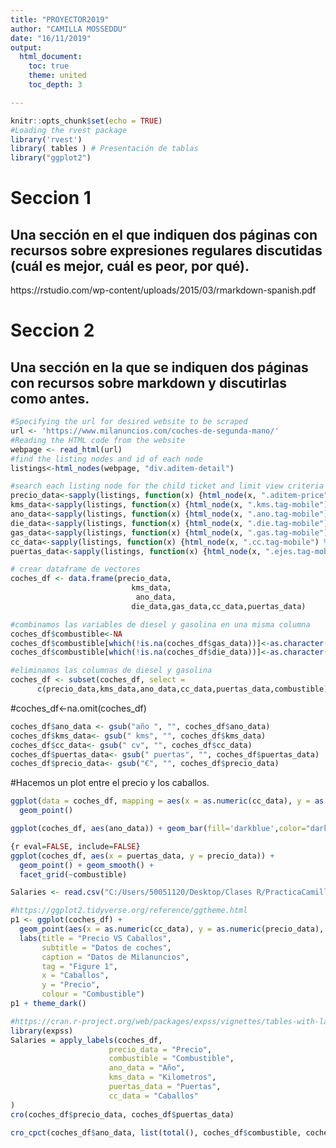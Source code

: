 ```yaml
---
title: "PROYECTOR2019"
author: "CAMILLA MOSSEDDU"
date: "16/11/2019"
output: 
  html_document:
    toc: true
    theme: united
    toc_depth: 3

---
```


```r
knitr::opts_chunk$set(echo = TRUE)
#Loading the rvest package
library('rvest')
library( tables ) # Presentación de tablas
library("ggplot2")
```





# Seccion 1

## Una sección en el que indiquen dos páginas con recursos sobre expresiones regulares discutidas (cuál es mejor, cuál es peor, por qué).

https://rstudio.com/wp-content/uploads/2015/03/rmarkdown-spanish.pdf


# Seccion 2
## Una sección en la que se indiquen dos páginas con recursos sobre markdown y discutirlas como antes.

```r

#Specifying the url for desired website to be scraped
url <- 'https://www.milanuncios.com/coches-de-segunda-mano/'
#Reading the HTML code from the website
webpage <- read_html(url)
#find the listing nodes and id of each node
listings<-html_nodes(webpage, "div.aditem-detail")

#search each listing node for the child ticket and limit view criteria
precio_data<-sapply(listings, function(x) {html_node(x, ".aditem-price") %>% html_text()} ) 
kms_data<-sapply(listings, function(x) {html_node(x, ".kms.tag-mobile") %>% html_text()} ) 
ano_data<-sapply(listings, function(x) {html_node(x, ".ano.tag-mobile") %>% html_text()} ) 
die_data<-sapply(listings, function(x) {html_node(x, ".die.tag-mobile") %>% html_text()} ) 
gas_data<-sapply(listings, function(x) {html_node(x, ".gas.tag-mobile") %>% html_text()} ) 
cc_data<-sapply(listings, function(x) {html_node(x, ".cc.tag-mobile") %>% html_text()} )
puertas_data<-sapply(listings, function(x) {html_node(x, ".ejes.tag-mobile") %>% html_text()} )
```






```r
# crear dataframe de vectores
coches_df <- data.frame(precio_data,
                           kms_data,
                            ano_data,
                           die_data,gas_data,cc_data,puertas_data)

#combinamos las variables de diesel y gasolina en una misma columna
coches_df$combustible<-NA
coches_df$combustible[which(!is.na(coches_df$gas_data))]<-as.character(coches_df$gas_data[which(!is.na(coches_df$gas_data))])
coches_df$combustible[which(!is.na(coches_df$die_data))]<-as.character(coches_df$die_data[which(!is.na(coches_df$die_data))])

#eliminamos las columnas de diesel y gasolina
coches_df <- subset(coches_df, select = 
      c(precio_data,kms_data,ano_data,cc_data,puertas_data,combustible))
```

#coches_df<-na.omit(coches_df)
```r
coches_df$ano_data <- gsub("año ", "", coches_df$ano_data)
coches_df$kms_data<- gsub(" kms", "", coches_df$kms_data)
coches_df$cc_data<- gsub(" cv", "", coches_df$cc_data)
coches_df$puertas_data<- gsub(" puertas", "", coches_df$puertas_data)
coches_df$precio_data<- gsub("€", "", coches_df$precio_data)
```




#Hacemos un plot entre el precio y los caballos.
```r
ggplot(data = coches_df, mapping = aes(x = as.numeric(cc_data), y = as.numeric(precio_data), colour = ano_data)) +
  geom_point()
```


```r
ggplot(coches_df, aes(ano_data)) + geom_bar(fill='darkblue',color="darkred")  

{r eval=FALSE, include=FALSE}
ggplot(coches_df, aes(x = puertas_data, y = precio_data)) +
  geom_point() + geom_smooth() + 
  facet_grid(~combustible)
```


```r
Salaries <- read.csv("C:/Users/50051120/Desktop/Clases R/PracticaCamilla/Salaries.csv")
```


```r
#https://ggplot2.tidyverse.org/reference/ggtheme.html
p1 <- ggplot(coches_df) +
  geom_point(aes(x = as.numeric(cc_data), y = as.numeric(precio_data), colour = combustible)) +
  labs(title = "Precio VS Caballos",
       subtitle = "Datos de coches",
       caption = "Datos de Milanuncios",
       tag = "Figure 1",
       x = "Caballos",
       y = "Precio",
       colour = "Combustible")
p1 + theme_dark()
```



```r
#https://cran.r-project.org/web/packages/expss/vignettes/tables-with-labels.html
library(expss)
Salaries = apply_labels(coches_df,
                      precio_data = "Precio",
                      combustible = "Combustible",
                      ano_data = "Año",
                      kms_data = "Kilometros",
                      puertas_data = "Puertas",
                      cc_data = "Caballos"
)
cro(coches_df$precio_data, coches_df$puertas_data)
```


```r
cro_cpct(coches_df$ano_data, list(total(), coches_df$combustible, coches_df$puertas_data))
```
